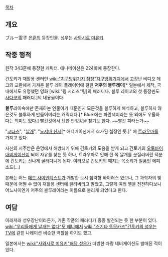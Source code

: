 [[목차]]

== 개요 ==
ブルー霊子 [[은혼]]의 등장인물. 성우는 [[사와시로 미유키]].

== 작중 행적 ==
원작 343훈에 등장한 캐릭터. 애니메이션은 224화에 등장한다.

긴토키가 재활용 센터인 [[wiki:"지구방위기지 점장"지구방위기지]]에서 고장난 비디오 데크와 교환해서 가져온 블루 레이 플레이어에 걸린 '''저주의 블루레이'''[* 일본에서 제작, 국내에서도 유명했던 영화 [wiki:"링 시리즈"링]의 패러디다. 블루 레이코의 첫 등장씬도 [[사다코]]의 패러디.]의 내용물이다.

'''블루'''레이속에만 존재하는 인물이기 때문인지 모든것을 블루하게 해석하고, 블루하지 않은것도 블루하게 만들어버리는 캐릭터다.[* Blue 에는 파란색이라는 뜻 외에도 우울하다는 의미도 있다.] 빨간것에서 묘한 안정감을 찾기도 한다. ~~빨간 피라든가~~

"[[코타츠]]", "[[날개]]", "[[노지마 신지]][* 애니메이션에서 추가된 설정인 듯.]" 에 [[트라우마]]를 가지고 있다.

자신의 저주받은 운명에서 해방되기 위해 긴토키의 도움을 받게 되고 긴토키의 [[오토바이]] [[내비게이션]]이 되어 자유를 찾는 듯 하나, 트라우마로 인해 한 쪽 날개를 분질러버린 덕분에 긴토키는 신나게 굴러다니게 된다. 여러모로 긴토키의 째지는 목소리가 일품인 에피소드(...)

본래는 어느 [[매드 사이언티스트]]가 개발한 도시 침략형 바이러스 였으나, 그 과학자의 빚 때문에 어쩔 수 없이 재활용 센터에 팔려버리고 말았고, 그렇게 여러 별을 전전하다보니 어느사이엔가 저주의 블루레이라는 이름으로 불리게 되었다고 한다.  

== 여담 ==
이래저래 성우장난이라든가, 기존 작품의 패러디가 종종 발견되는 듯 한 부분이 있다.
[[wiki:"우리들에게 날개는 없다"모 애니]]에서 [[wiki:"스기타 토모카즈"긴토키의 성우]]는 [[TV]]에 갇힌 나레이션 비슷한 역할을 하기도 했고.

일본에서는 [[wiki:"사와시로 미유키"해당 성우]]가 더빙한 차량 네비게이션도 발매된 적이 있다.
